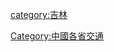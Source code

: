 {{Catnav|頁面分類|各種主題的頁面分類|依中国各省来作的分类|中國各省交通}}

[[Category:中國各省交通|Category:中國各省交通]]
[[category:吉林|category:吉林]]